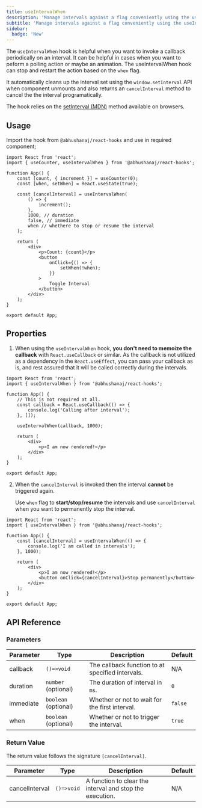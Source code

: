 ```yaml
---
title: useIntervalWhen
description: 'Manage intervals against a flag conveniently using the useIntervalWhen hook.'
subtitle: 'Manage intervals against a flag conveniently using the useIntervalWhen hook.'
sidebar:
  badge: 'New'
---
```



The `useIntervalWhen` hook is helpful when you want to invoke a callback periodically on an interval. It can be helpful in cases when you want to peform a polling action or maybe an animation. The useIntervalWhen hook can stop and restart the action based on the `when` flag.

It automatically cleans up the interval set using the `window.setInterval` API when component unmounts and also returns an `cancelInterval` method to cancel the the interval programatically.

The hook relies on the [setInterval (MDN)](https://developer.mozilla.org/en-US/docs/Web/API/setInterval) method available on browsers.

<DemoWrapper title="useIntervalWhen">
	<Example client:load />
</DemoWrapper>

## Usage

Import the hook from `@abhushanaj/react-hooks` and use in required component;

```tsx title="./src/App.tsx" ins={2,8-15} mark="useIntervalWhen"
import React from 'react';
import { useCounter, useIntervalWhen } from '@abhushanaj/react-hooks';

function App() {
	const [count, { increment }] = useCounter(0);
	const [when, setWhen] = React.useState(true);

	const [cancelInterval] = useIntervalWhen(
		() => {
			increment();
		},
		1000, // duration
		false, // immediate
		when // whethere to stop or resume the interval
	);

	return (
		<div>
			<p>Count: {count}</p>
			<button
				onClick={() => {
					setWhen(!when);
				}}
			>
				Toggle Interval
			</button>
		</div>
	);
}

export default App;
```

## Properties

1. When using the `useIntervalWhen` hook, **you don't need to memoize the callback** with `React.useCallback` or similar. As the callback is not utilized as a dependency in the `React.useEffect`, you can pass your callback as is, and rest assured that it will be called correctly during the intervals.

```tsx title="./src/App.tsx" del={6-8, 10}
import React from 'react';
import { useIntervalWhen } from '@abhushanaj/react-hooks';

function App() {
	// This is not required at all.
	const callback = React.useCallback(() => {
		console.log('Calling after interval');
	}, []);

	useIntervalWhen(callback, 1000);

	return (
		<div>
			<p>I am now rendered!</p>
		</div>
	);
}

export default App;
```

2. When the `cancelInterval` is invoked then the interval **cannot** be triggered again.

   Use `when` flag to **start/stop/resume** the intervals and use `cancelInterval` when you want to permanently stop the interval.

```tsx title="./src/App.tsx" mark="cancelInterval"
import React from 'react';
import { useIntervalWhen } from '@abhushanaj/react-hooks';

function App() {
	const [cancelInterval] = useIntervalWhen(() => {
		console.log('I am called in intervals');
	}, 1000);

	return (
		<div>
			<p>I am now rendered!</p>
			<button onClick={cancelInterval}>Stop permanently</button>
		</div>
	);
}

export default App;
```

## API Reference

### Parameters

| Parameter | Type                 | Description                                      | Default |
| --------- | -------------------- | ------------------------------------------------ | ------- |
| callback  | `()=>void`           | The callback function to at specified intervals. | N/A     |
| duration  | `number` (optional)  | The duration of interval in `ms`.                | `0`     |
| immediate | `boolean` (optional) | Whether or not to wait for the first interval.   | `false` |
| when      | `boolean` (optional) | Whether or not to trigger the interval.          | `true`  |

### Return Value

The return value follows the signature `[cancelInterval]`.

| Parameter      | Type       | Description                                              | Default |
| -------------- | ---------- | -------------------------------------------------------- | ------- |
| cancelInterval | `()=>void` | A function to clear the interval and stop the execution. | N/A     |
